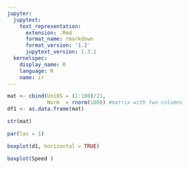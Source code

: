 ```yaml
---
jupyter:
  jupytext:
    text_representation:
      extension: .Rmd
      format_name: rmarkdown
      format_version: '1.2'
      jupytext_version: 1.3.2
  kernelspec:
    display_name: R
    language: R
    name: ir
---
```


```r
mat <- cbind(Uni05 = (1:100)/21, 
             Norm  = rnorm(100)) #matrix with two columns
df1 <- as.data.frame(mat)

str(mat)
```

```r
par(las = 1)
```

```r
boxplot(d1, horizontal = TRUE)

boxplot(Speed )
```
